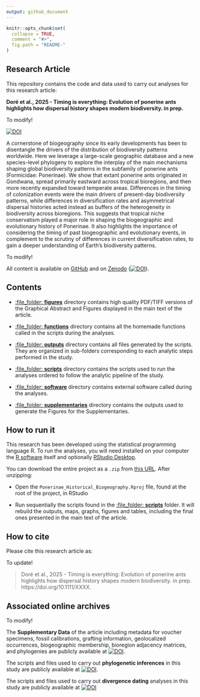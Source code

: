 ```yaml
---
output: github_document
---
```


<!-- README.md is generated from README.Rmd. Please edit that file -->

```r
knitr::opts_chunk$set(
  collapse = TRUE,
  comment = "#>",
  fig.path = "README-"
)
```

## Research Article

This repository contains the code and data used to carry out analyses for this research article:

__Doré et al., 2025 - Timing is everything: Evolution of ponerine ants highlights how dispersal history shapes modern biodiversity. in prep.__ 

To modify!

[![DOI](https://zenodo.org/badge/DOI/10.1111/ele.14198.svg)](https://doi.org/10.1111/ele.14198)

   A cornerstone of biogeography since its early developments has been to disentangle the drivers of the distribution of biodiversity patterns worldwide. Here we leverage a large-scale geographic database and a new species-level phylogeny to explore the interplay of the main mechanisms shaping global biodiversity patterns in the subfamily of ponerine ants (Formicidae: Ponerinae). We show that extant ponerine ants originated in Gondwana, spread primarily eastward across tropical bioregions, and then more recently expanded toward temperate areas. Differences in the timing of colonization events were the main drivers of present-day biodiversity patterns, while differences in diversification rates and asymmetrical dispersal histories acted instead as buffers of the heterogeneity in biodiversity across bioregions. This suggests that tropical niche conservatism played a major role in shaping the biogeographic and evolutionary history of Ponerinae. It also highlights the importance of considering the timing of past biogeographic and evolutionary events, in complement to the scrutiny of differences in current diversification rates, to gain a deeper understanding of Earth’s biodiversity patterns.   

To modify!

All content is available on [GitHub](https://github.com/MaelDore/Ponerinae_Historical_Biogeography) and on [Zenodo](https://doi.org/10.5281/zenodo.6277769)   ([![DOI](https://zenodo.org/badge/DOI/10.5281/zenodo.6277769.svg)](https://doi.org/10.5281/zenodo.6277769)).


## Contents

 - [:file_folder: **figures**](figures/) directory contains high quality PDF/TIFF versions of the Graphical Abstract and Figures displayed in the main text of the article.
 
 - [:file_folder: **functions**](functions/) directory contains all the homemade functions called in the scripts during the analyses.

 - [:file\_folder: **outputs**](outputs/) directory contains all files generated by the scripts. They are organized in sub-folders corresponding to each analytic steps performed in the study.
 
 - [:file\_folder: **scripts**](scripts/) directory contains the scripts used to run the analyses ordered to follow the analytic pipeline of the study.
 
 - [:file\_folder: **software**](software/) directory contains external software called during the analyses.
 
 - [:file\_folder: **supplementaries**](supplementaries/) directory contains the outputs used to generate the Figures for the Supplementaries.
 

## How to run it

This research has been developed using the statistical programming
language R. To run the analyses, you will need
installed on your computer the [R software](https://cloud.r-project.org/)
itself and optionally [RStudio Desktop](https://rstudio.com/products/rstudio/download/).

You can download the entire project as a `.zip` from [this URL](/archive/master.zip). After unzipping:
  
  - Open the `Ponerinae_Historical_Biogeography.Rproj` file, found at the root of the project, in RStudio

  - Run sequentially the scripts found in the [:file\_folder: **scripts**](scripts/) folder. It will rebuild the outputs, maps, graphs, figures and tables, including the final ones presented in the main text of the article.


## How to cite

Please cite this research article as:
  
To update!

> Doré et al., 2025 - Timing is everything: Evolution of ponerine ants highlights how dispersal history shapes modern biodiversity. in prep. https://doi.org/10.1111/XXXX.


## Associated online archives

To modify!

The __Supplementary Data__ of the article including metadata for voucher specimens, fossil calibrations, grafting information, geolocalized occurrences, biogeographic membership, bioregion adjacency matrices, and phylogenies are publicly available at [![DOI](https://zenodo.org/badge/DOI/10.5281/zenodo.6277769.svg)](https://doi.org/10.5281/zenodo.XXXX).

The scripts and files used to carry out __phylogenetic inferences__ in this study are publicly available at [![DOI](https://zenodo.org/badge/DOI/10.5281/zenodo.6277769.svg)](https://doi.org/10.5281/zenodo.XXXX).

The scripts and files used to carry out __divergence dating__ analyses in this study are publicly available at [![DOI](https://zenodo.org/badge/DOI/10.5281/zenodo.6277769.svg)](https://doi.org/10.5281/zenodo.XXXX)
